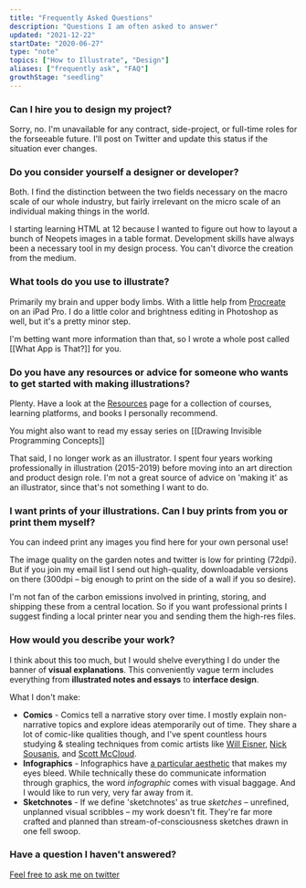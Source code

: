 ```yaml
---
title: "Frequently Asked Questions"
description: "Questions I am often asked to answer"
updated: "2021-12-22"
startDate: "2020-06-27"
type: "note"
topics: ["How to Illustrate", "Design"]
aliases: ["frequently ask", "FAQ"]
growthStage: "seedling"
---
```



<SimpleCard alignLeft>

### Can I hire you to design my project?

Sorry, no. I'm unavailable for any contract, side-project, or full-time roles for the forseeable future. I'll post on Twitter and update this status if the situation ever changes.

</SimpleCard>

<SimpleCard alignLeft>

### Do you consider yourself a designer or developer?

Both. I find the distinction between the two fields necessary on the macro scale of our whole industry, but fairly irrelevant on the micro scale of an individual making things in the world.

I starting learning HTML at 12 because I wanted to figure out how to layout a bunch of Neopets images in a table format. Development skills have always been a necessary tool in my design process. You can't divorce the creation from the medium.

</SimpleCard>

<SimpleCard alignLeft>

### What tools do you use to illustrate?

Primarily my brain and upper body limbs. With a little help from [Procreate](https://procreate.art/) on an iPad Pro. I do a little color and brightness editing in Photoshop as well, but it's a pretty minor step.

I'm betting want more information than that, so I wrote a whole post called [[What App is That?]] for you.

</SimpleCard>

<SimpleCard alignLeft>

### Do you have any resources or advice for someone who wants to get started with making illustrations?

Plenty.
Have a look at the [Resources](/resources) page for a collection of courses, learning platforms, and books I personally recommend.

You might also want to read my essay series on [[Drawing Invisible Programming Concepts]]

That said, I no longer work as an illustrator. I spent four years working professionally in illustration (2015-2019) before moving into an art direction and product design role. I'm not a great source of advice on 'making it' as an illustrator, since that's not something I want to do.

</SimpleCard>

<SimpleCard alignLeft>

### I want prints of your illustrations. Can I buy prints from you or print them myself?

You can indeed print any images you find here for your own personal use!

The image quality on the garden notes and twitter is low for printing (72dpi). But if you join my email list I send out high-quality, downloadable versions on there (300dpi – big enough to print on the side of a wall if you so desire).

I'm not fan of the carbon emissions involved in printing, storing, and shipping these from a central location. So if you want professional prints I suggest finding a local printer near you and sending them the high-res files.

</SimpleCard>

<SimpleCard alignLeft>

### How would you describe your work?

I think about this too much, but I would shelve everything I do under the banner of **visual explanations**. This conveniently vague term includes everything from **illustrated notes and essays** to **interface design**.

What I don't make:

- **Comics** - Comics tell a narrative story over time. I mostly explain non-narrative topics and explore ideas atemporarily out of time. They share a lot of comic-like qualities though, and I've spent countless hours studying & stealing techniques from comic artists like [Will Eisner](https://en.wikipedia.org/wiki/Will_Eisner), [Nick Sousanis](http://spinweaveandcut.com/), and [Scott McCloud](http://scottmccloud.com/).
- **Infographics** - Infographics have [a particular aesthetic](https://www.pinterest.com/vectorstock/infographic-templates/) that makes my eyes bleed. While technically these do communicate information through graphics, the word _infographic_ comes with visual baggage. And I would like to run very, very far away from it.
- **Sketchnotes** - If we define 'sketchnotes' as true _sketches_ – unrefined, unplanned visual scribbles – my work doesn't fit.
  They're far more crafted and planned than stream-of-consciousness sketches drawn in one fell swoop.

</SimpleCard>

### Have a question I haven't answered?

[Feel free to ask me on twitter](https://twitter.com/mappletons)
